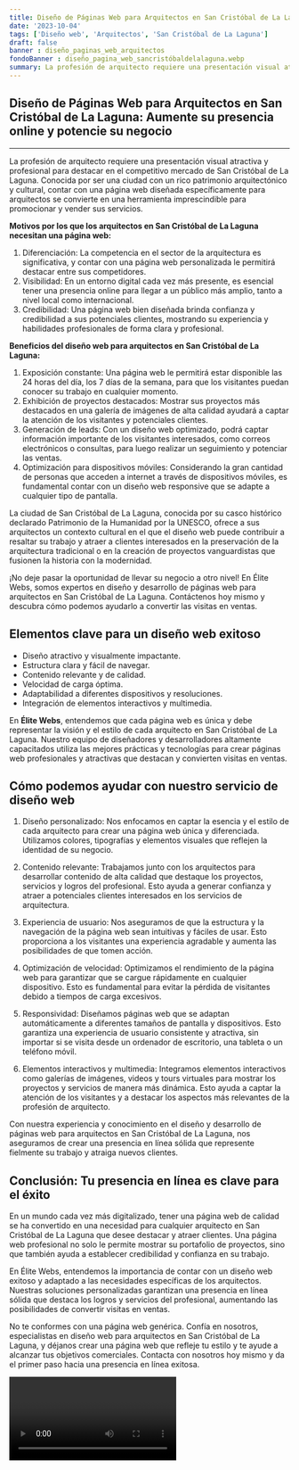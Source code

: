 ```yaml
---
title: Diseño de Páginas Web para Arquitectos en San Cristóbal de La Laguna
date: '2023-10-04'
tags: ['Diseño web', 'Arquitectos', 'San Cristóbal de La Laguna']
draft: false
banner : diseño_paginas_web_arquitectos
fondoBanner : diseño_pagina_web_sancristóbaldelalaguna.webp
summary: La profesión de arquitecto requiere una presentación visual atractiva y profesional para destacar en el competitivo mercado de San Cristóbal de La Laguna. Conocida por ser una ciudad con un rico patrimonio arquitectónico y cultural, contar con una página web diseñada específicamente para arquitectos se convierte en una herramienta imprescindible para promocionar y vender sus servicios.
---
```


## **Diseño de Páginas Web para Arquitectos en San Cristóbal de La Laguna: Aumente su presencia online y potencie su negocio**
---

La profesión de arquitecto requiere una presentación visual atractiva y profesional para destacar en el competitivo mercado de San Cristóbal de La Laguna. Conocida por ser una ciudad con un rico patrimonio arquitectónico y cultural, contar con una página web diseñada específicamente para arquitectos se convierte en una herramienta imprescindible para promocionar y vender sus servicios.

**Motivos por los que los arquitectos en San Cristóbal de La Laguna necesitan una página web:**
1. Diferenciación: La competencia en el sector de la arquitectura es significativa, y contar con una página web personalizada le permitirá destacar entre sus competidores.
2. Visibilidad: En un entorno digital cada vez más presente, es esencial tener una presencia online para llegar a un público más amplio, tanto a nivel local como internacional.
3. Credibilidad: Una página web bien diseñada brinda confianza y credibilidad a sus potenciales clientes, mostrando su experiencia y habilidades profesionales de forma clara y profesional.

**Beneficios del diseño web para arquitectos en San Cristóbal de La Laguna:**
1. Exposición constante: Una página web le permitirá estar disponible las 24 horas del día, los 7 días de la semana, para que los visitantes puedan conocer su trabajo en cualquier momento.
2. Exhibición de proyectos destacados: Mostrar sus proyectos más destacados en una galería de imágenes de alta calidad ayudará a captar la atención de los visitantes y potenciales clientes.
3. Generación de leads: Con un diseño web optimizado, podrá captar información importante de los visitantes interesados, como correos electrónicos o consultas, para luego realizar un seguimiento y potenciar las ventas.
4. Optimización para dispositivos móviles: Considerando la gran cantidad de personas que acceden a internet a través de dispositivos móviles, es fundamental contar con un diseño web responsive que se adapte a cualquier tipo de pantalla.

La ciudad de San Cristóbal de La Laguna, conocida por su casco histórico declarado Patrimonio de la Humanidad por la UNESCO, ofrece a sus arquitectos un contexto cultural en el que el diseño web puede contribuir a resaltar su trabajo y atraer a clientes interesados en la preservación de la arquitectura tradicional o en la creación de proyectos vanguardistas que fusionen la historia con la modernidad.

¡No deje pasar la oportunidad de llevar su negocio a otro nivel! En Élite Webs, somos expertos en diseño y desarrollo de páginas web para arquitectos en San Cristóbal de La Laguna. Contáctenos hoy mismo y descubra cómo podemos ayudarlo a convertir las visitas en ventas.

<GifSeo />

<Cta />

## Elementos clave para un diseño web exitoso

- Diseño atractivo y visualmente impactante.
- Estructura clara y fácil de navegar.
- Contenido relevante y de calidad.
- Velocidad de carga óptima.
- Adaptabilidad a diferentes dispositivos y resoluciones.
- Integración de elementos interactivos y multimedia.

En **Élite Webs**, entendemos que cada página web es única y debe representar la visión y el estilo de cada arquitecto en San Cristóbal de La Laguna. Nuestro equipo de diseñadores y desarrolladores altamente capacitados utiliza las mejores prácticas y tecnologías para crear páginas web profesionales y atractivas que destacan y convierten visitas en ventas.

## Cómo podemos ayudar con nuestro servicio de diseño web

1. Diseño personalizado: Nos enfocamos en captar la esencia y el estilo de cada arquitecto para crear una página web única y diferenciada. Utilizamos colores, tipografías y elementos visuales que reflejen la identidad de su negocio.

2. Contenido relevante: Trabajamos junto con los arquitectos para desarrollar contenido de alta calidad que destaque los proyectos, servicios y logros del profesional. Esto ayuda a generar confianza y atraer a potenciales clientes interesados en los servicios de arquitectura.

3. Experiencia de usuario: Nos aseguramos de que la estructura y la navegación de la página web sean intuitivas y fáciles de usar. Esto proporciona a los visitantes una experiencia agradable y aumenta las posibilidades de que tomen acción.

4. Optimización de velocidad: Optimizamos el rendimiento de la página web para garantizar que se cargue rápidamente en cualquier dispositivo. Esto es fundamental para evitar la pérdida de visitantes debido a tiempos de carga excesivos.

5. Responsividad: Diseñamos páginas web que se adaptan automáticamente a diferentes tamaños de pantalla y dispositivos. Esto garantiza una experiencia de usuario consistente y atractiva, sin importar si se visita desde un ordenador de escritorio, una tableta o un teléfono móvil.

6. Elementos interactivos y multimedia: Integramos elementos interactivos como galerías de imágenes, videos y tours virtuales para mostrar los proyectos y servicios de manera más dinámica. Esto ayuda a captar la atención de los visitantes y a destacar los aspectos más relevantes de la profesión de arquitecto.

Con nuestra experiencia y conocimiento en el diseño y desarrollo de páginas web para arquitectos en San Cristóbal de La Laguna, nos aseguramos de crear una presencia en línea sólida que represente fielmente su trabajo y atraiga nuevos clientes.

## Conclusión: Tu presencia en línea es clave para el éxito

En un mundo cada vez más digitalizado, tener una página web de calidad se ha convertido en una necesidad para cualquier arquitecto en San Cristóbal de La Laguna que desee destacar y atraer clientes. Una página web profesional no solo le permite mostrar su portafolio de proyectos, sino que también ayuda a establecer credibilidad y confianza en su trabajo.

En Élite Webs, entendemos la importancia de contar con un diseño web exitoso y adaptado a las necesidades específicas de los arquitectos. Nuestras soluciones personalizadas garantizan una presencia en línea sólida que destaca los logros y servicios del profesional, aumentando las posibilidades de convertir visitas en ventas.

No te conformes con una página web genérica. Confía en nosotros, especialistas en diseño web para arquitectos en San Cristóbal de La Laguna, y déjanos crear una página web que refleje tu estilo y te ayude a alcanzar tus objetivos comerciales. Contacta con nosotros hoy mismo y da el primer paso hacia una presencia en línea exitosa.

<Video />

<CtaBot job='Arquitectos' city='San Cristóbal de La Laguna'/>

<Gmaps query='San Cristóbal de La Laguna+españa+maps' />